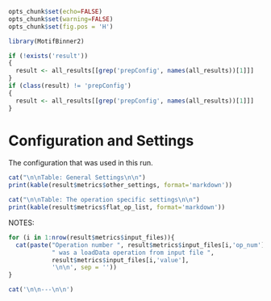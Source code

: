 ```r
opts_chunk$set(echo=FALSE)
opts_chunk$set(warning=FALSE)
opts_chunk$set(fig.pos = 'H')

library(MotifBinner2)

if (!exists('result'))
{
  result <- all_results[[grep('prepConfig', names(all_results))[1]]]
}
if (class(result) != 'prepConfig')
{
  result <- all_results[[grep('prepConfig', names(all_results))[1]]]
}
```
# Configuration and Settings

The configuration that was used in this run.

```r
cat("\n\nTable: General Settings\n\n")
print(kable(result$metrics$other_settings, format='markdown'))
```

```r
cat("\n\nTable: The operation specific settings\n\n")
print(kable(result$metrics$flat_op_list, format='markdown'))
```

NOTES:

```r
for (i in 1:nrow(result$metrics$input_files)){
  cat(paste("Operation number ", result$metrics$input_files[i,'op_num'], 
            " was a loadData operation from input file ", 
            result$metrics$input_files[i,'value'], 
            '\n\n', sep = ''))
}
```

```r
cat('\n\n---\n\n')
```
